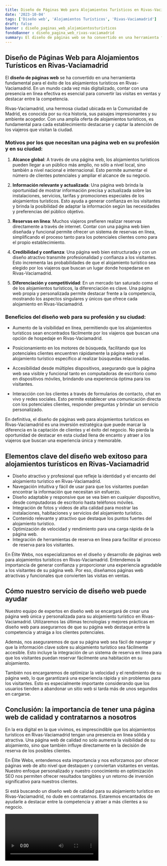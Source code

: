 ```yaml
---
title: Diseño de Páginas Web para Alojamientos Turísticos en Rivas-Vaciamadrid
date: '2023-10-04'
tags: ['Diseño web', 'Alojamientos Turísticos', 'Rivas-Vaciamadrid']
draft: false
banner : diseño_paginas_web_alojamientosturísticos
fondoBanner : diseño_pagina_web_rivas-vaciamadrid
summary: El diseño de páginas web se ha convertido en una herramienta fundamental para el éxito de los alojamientos turísticos en RivasVaciamadrid. En un mundo cada vez más digitalizado, contar con una presencia en línea efectiva es esencial para convertir las visitas en ventas y destacar entre la competencia.
---
```


## Diseño de Páginas Web para Alojamientos Turísticos en Rivas-Vaciamadrid

El **diseño de páginas web** se ha convertido en una herramienta fundamental para el éxito de los alojamientos turísticos en Rivas-Vaciamadrid. En un mundo cada vez más digitalizado, contar con una presencia en línea efectiva es esencial para convertir las visitas en ventas y destacar entre la competencia.

Rivas-Vaciamadrid, una hermosa ciudad ubicada en la Comunidad de Madrid, es conocida por su rica historia, sus paisajes impresionantes y su ambiente acogedor. Con una amplia oferta de alojamientos turísticos, es fundamental para cada establecimiento destacarse y captar la atención de los viajeros que visitan la ciudad.

### Motivos por los que necesitan una página web en su profesión y en su ciudad:

1. **Alcance global**: A través de una página web, los alojamientos turísticos pueden llegar a un público más amplio, no sólo a nivel local, sino también a nivel nacional e internacional. Esto permite aumentar el número de clientes potenciales y ampliar el alcance de su negocio.

2. **Información relevante y actualizada**: Una página web brinda la oportunidad de mostrar información precisa y actualizada sobre las instalaciones, servicios, tarifas y promociones especiales de los alojamientos turísticos. Esto ayuda a generar confianza en los visitantes y brinda la posibilidad de adaptar la información según las necesidades y preferencias del público objetivo.

3. **Reservas en línea**: Muchos viajeros prefieren realizar reservas directamente a través de internet. Contar con una página web bien diseñada y funcional permite ofrecer un sistema de reservas en línea, simplificando el proceso tanto para los potenciales clientes como para el propio establecimiento.

4. **Credibilidad y confianza**: Una página web bien estructurada y con un diseño atractivo transmite profesionalidad y confianza a los visitantes. Esto incrementa las probabilidades de que el alojamiento turístico sea elegido por los viajeros que buscan un lugar donde hospedarse en Rivas-Vaciamadrid.

5. **Diferenciación y competitividad**: En un mercado tan saturado como el de los alojamientos turísticos, la diferenciación es clave. Una página web propia y personalizada permite destacar frente a la competencia, mostrando los aspectos singulares y únicos que ofrece cada alojamiento en Rivas-Vaciamadrid.

### Beneficios del diseño web para su profesión y su ciudad:

- Aumento de la visibilidad en línea, permitiendo que los alojamientos turísticos sean encontrados fácilmente por los viajeros que buscan una opción de hospedaje en Rivas-Vaciamadrid.

- Posicionamiento en los motores de búsqueda, facilitando que los potenciales clientes encuentren rápidamente la página web y el alojamiento turístico específico al realizar búsquedas relacionadas.

- Accesibilidad desde múltiples dispositivos, asegurando que la página web sea visible y funcional tanto en computadoras de escritorio como en dispositivos móviles, brindando una experiencia óptima para los visitantes.

- Interacción con los clientes a través de formularios de contacto, chat en vivo y redes sociales. Esto permite establecer una comunicación directa con los potenciales clientes, responder preguntas y brindar un servicio personalizado.

En definitiva, el diseño de páginas web para alojamientos turísticos en Rivas-Vaciamadrid es una inversión estratégica que puede marcar la diferencia en la captación de clientes y el éxito del negocio. No pierda la oportunidad de destacar en esta ciudad llena de encanto y atraer a los viajeros que buscan una experiencia única y memorable.

<GifSeo />

<Cta />

## Elementos clave del diseño web exitoso para alojamientos turísticos en Rivas-Vaciamadrid

- Diseño atractivo y profesional que refleje la identidad y el encanto del alojamiento turístico en Rivas-Vaciamadrid.
- Navegación intuitiva y fácil de usar para que los visitantes puedan encontrar la información que necesitan sin esfuerzo.
- Diseño adaptable y responsive que se vea bien en cualquier dispositivo, desde computadoras de escritorio hasta teléfonos móviles.
- Integración de fotos y videos de alta calidad para mostrar las instalaciones, habitaciones y servicios del alojamiento turístico.
- Contenido relevante y atractivo que destaque los puntos fuertes del alojamiento turístico.
- Optimización de velocidad y rendimiento para una carga rápida de la página web.
- Integración de herramientas de reserva en línea para facilitar el proceso de reserva para los visitantes.

En Élite Webs, nos especializamos en el diseño y desarrollo de páginas web para alojamientos turísticos en Rivas-Vaciamadrid. Entendemos la importancia de generar confianza y proporcionar una experiencia agradable a los visitantes de su página web. Por eso, diseñamos páginas web atractivas y funcionales que convierten las visitas en ventas.

## Cómo nuestro servicio de diseño web puede ayudar

Nuestro equipo de expertos en diseño web se encargará de crear una página web única y personalizada para su alojamiento turístico en Rivas-Vaciamadrid. Utilizaremos las últimas tecnologías y mejores prácticas en diseño web para asegurarnos de que su página web destaque entre la competencia y atraiga a los clientes potenciales.

Además, nos aseguraremos de que su página web sea fácil de navegar y que la información clave sobre su alojamiento turístico sea fácilmente accesible. Esto incluye la integración de un sistema de reserva en línea para que los visitantes puedan reservar fácilmente una habitación en su alojamiento.

También nos encargaremos de optimizar la velocidad y el rendimiento de su página web, lo que garantizará una experiencia rápida y sin problemas para los visitantes. Esto es especialmente importante considerando que los usuarios tienden a abandonar un sitio web si tarda más de unos segundos en cargarse.

## Conclusión: la importancia de tener una página web de calidad y contratarnos a nosotros

En la era digital en la que vivimos, es imprescindible que los alojamientos turísticos en Rivas-Vaciamadrid tengan una presencia en línea sólida y atractiva. Una página web de calidad no solo aumenta la visibilidad de su alojamiento, sino que también influye directamente en la decisión de reserva de los posibles clientes.

En Élite Webs, entendemos esta importancia y nos esforzamos por ofrecer páginas web de alto nivel que destaquen y conviertan visitantes en ventas. Nuestro enfoque personalizado y nuestro conocimiento en optimización SEO nos permiten ofrecer resultados tangibles y un retorno de inversión significativo para nuestros clientes.

Si está buscando un diseño web de calidad para su alojamiento turístico en Rivas-Vaciamadrid, no dude en contratarnos. Estaremos encantados de ayudarle a destacar entre la competencia y atraer a más clientes a su negocio.

<Video />

<CtaBot job='Alojamientos Turísticos' city='Rivas-Vaciamadrid'/>

<Gmaps query='Rivas-Vaciamadrid+españa+maps' />